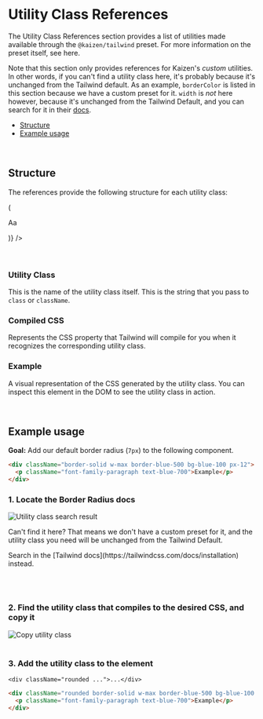 
<Meta title="Tailwind/Utility Class References/Overview" />

# Utility Class References

The Utility Class References section provides a list of utilities made available through the `@kaizen/tailwind` preset.
For more information on the preset itself, see <LinkTo pageId="systems-tailwind-overview">here</LinkTo>.

Note that this section only provides references for Kaizen's _custom_ utilities.
In other words, if you can't find a utility class here, it's probably because it's unchanged from the Tailwind default.
As an example, `borderColor` is listed in this section because we have a custom preset for it. `width` is _not_ here however, because it's unchanged from the Tailwind Default, and you can search for it in their [docs](https://tailwindcss.com/docs/width).

- [Structure](#structure)
- [Example usage](#example-usage)

<br/>

## Structure

The references provide the following structure for each utility class:

<Unstyled>
<div className="w-100">
  <TailwindStoryTemplate
    compiledCssPropertyName="width"
    classKeyValues={[{utilityClassName: "text-heading-1", cssProperty: "2.125rem"}]}
    renderExampleComponent={cssProperty => (
      <p style={{ fontSize: cssProperty }}>Aa</p>
    )}
  />
</div>
</Unstyled>

<br/>
<br/>

### Utility Class

This is the name of the utility class itself. This is the string that you pass to `class` or `className`.

### Compiled CSS

Represents the CSS property that Tailwind will compile for you when it recognizes the corresponding utility class.

### Example

A visual representation of the CSS generated by the utility class. You can inspect this element in the DOM to see the utility class in action.

<br/>

## Example usage

**Goal:** Add our default border radius (`7px`) to the following component.

```html
<div className="border-solid w-max border-blue-500 bg-blue-100 px-12">
  <p className="font-family-paragraph text-blue-700">Example</p>
</div>
```

### 1. Locate the Border Radius docs

<div className="max-w-[600px]">
  <img src={UtilitySearchResult} alt="Utility class search result" />
</div>

<p>Can&apos;t find it here? That means we don&apos;t have a custom preset for it, and the utility class you need will be unchanged from the Tailwind Default.</p>
<p>Search in the [Tailwind docs](https://tailwindcss.com/docs/installation) instead.</p>

<br/>
<br/>

### 2. Find the utility class that compiles to the desired CSS, and copy it

<img src={CopyUtilityClass} alt="Copy utility class" />

<br/>
<br/>

### 3. Add the utility class to the element

```tsx
<div className="rounded ...">...</div>
```

```html
<div className="rounded border-solid w-max border-blue-500 bg-blue-100 px-12">
  <p className="font-family-paragraph text-blue-700">Example</p>
</div>
```
